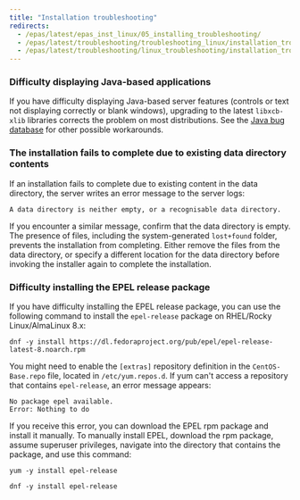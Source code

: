 ```yaml
---
title: "Installation troubleshooting"
redirects:
  - /epas/latest/epas_inst_linux/05_installing_troubleshooting/
  - /epas/latest/troubleshooting/troubleshooting_linux/installation_troubleshooting_linux/
  - /epas/latest/troubleshooting/linux_troubleshooting/installation_troubleshooting_linux/ #generated for docs/epas/reorg-role-use-case-mode
---
```


### Difficulty displaying Java-based applications

If you have difficulty displaying Java-based server features (controls or text not displaying correctly or blank windows), upgrading to the latest `libxcb-xlib` libraries corrects the problem on most distributions. See the [Java bug database](http://bugs.sun.com/bugdatabase/view_bug.do?bug_id=6532373) for other possible workarounds.

### The installation fails to complete due to existing data directory contents

If an installation fails to complete due to existing content in the data directory, the server writes an error message to the server logs:

`A data directory is neither empty, or a recognisable data directory.`

If you encounter a similar message, confirm that the data directory is empty. The presence of files, including the system-generated `lost+found` folder, prevents the installation from completing. Either remove the files from the data directory, or specify a different location for the data directory before invoking the installer again to complete the installation.

### Difficulty installing the EPEL release package

If you have difficulty installing the EPEL release package, you can use the following command to install the `epel-release` package on RHEL/Rocky Linux/AlmaLinux 8.x:

```text
dnf -y install https://dl.fedoraproject.org/pub/epel/epel-release-latest-8.noarch.rpm
```

You might need to enable the `[extras]` repository definition in the `CentOS-Base.repo` file, located in `/etc/yum.repos.d`. If yum can't access a repository that contains `epel-release`, an error message appears:

```text
No package epel available.
Error: Nothing to do
```

If you receive this error, you can download the EPEL rpm package and install it manually. To manually install EPEL, download the rpm package, assume superuser privileges, navigate into the directory that contains the package, and use this command:

```text
yum -y install epel-release

dnf -y install epel-release
```

